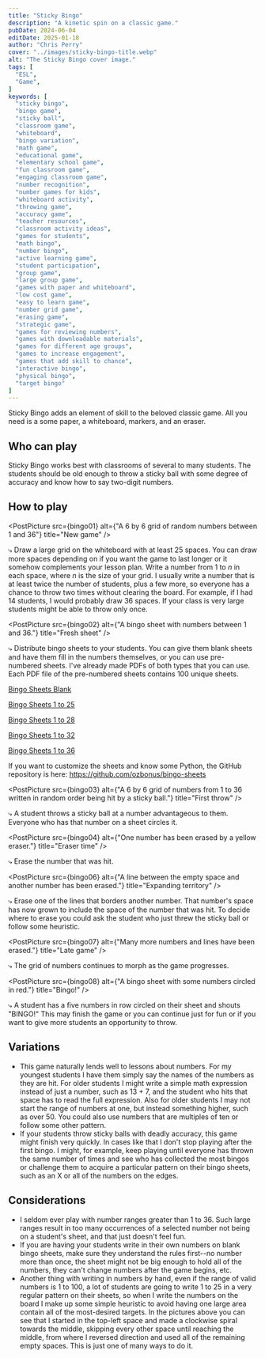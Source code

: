 ```yaml
---
title: "Sticky Bingo"
description: "A kinetic spin on a classic game."
pubDate: 2024-06-04
editDate: 2025-01-18
author: "Chris Perry"
cover: "../images/sticky-bingo-title.webp"
alt: "The Sticky Bingo cover image."
tags: [
  "ESL",
  "Game",
]
keywords: [
  "sticky bingo",
  "bingo game",
  "sticky ball",
  "classroom game",
  "whiteboard",
  "bingo variation",
  "math game",
  "educational game",
  "elementary school game",
  "fun classroom game",
  "engaging classroom game",
  "number recognition",
  "number games for kids",
  "whiteboard activity",
  "throwing game",
  "accuracy game",
  "teacher resources",
  "classroom activity ideas",
  "games for students",
  "math bingo",
  "number bingo",
  "active learning game",
  "student participation",
  "group game",
  "large group game",
  "games with paper and whiteboard",
  "low cost game",
  "easy to learn game",
  "number grid game",
  "erasing game",
  "strategic game",
  "games for reviewing numbers",
  "games with downloadable materials",
  "games for different age groups",
  "games to increase engagement",
  "games that add skill to chance",
  "interactive bingo",
  "physical bingo",
  "target bingo"
]
---
```



Sticky Bingo adds an element of skill to the beloved classic game. All you need is a some paper, a whiteboard, markers, and an eraser.

## Who can play

Sticky Bingo works best with classrooms of several to many students. The students should be old enough to throw a sticky ball with some degree of accuracy and know how to say two-digit numbers.

## How to play

<PostPicture src={bingo01} alt={"A 6 by 6 grid of random numbers between 1 and 36"} title="New game" />

⤷ Draw a large grid on the whiteboard with at least 25 spaces. You can draw more spaces depending on if you want the game to last longer or it somehow complements your lesson plan. Write a number from 1 to *n* in each space, where *n* is the size of your grid. I usually write a number that is at least twice the number of students, plus a few more, so everyone has a chance to throw two times without clearing the board. For example, if I had 14 students, I would probably draw 36 spaces. If your class is very large students might be able to throw only once.

<PostPicture src={bingo02} alt={"A bingo sheet with numbers between 1 and 36."} title="Fresh sheet" />

⤷ Distribute bingo sheets to your students. You can give them blank sheets and have them fill in the numbers themselves, or you can use pre-numbered sheets. I've already made PDFs of both types that you can use. Each PDF file of the pre-numbered sheets contains 100 unique sheets.

[Bingo Sheets Blank](https://github.com/ozbonus/bingo-sheets/blob/main/bingo_sheets_A4_blank.pdf?raw=true)

[Bingo Sheets 1 to 25](https://github.com/ozbonus/bingo-sheets/blob/main/bingo_sheets_A4_1_25.pdf?raw=true)

[Bingo Sheets 1 to 28](https://github.com/ozbonus/bingo-sheets/blob/main/bingo_sheets_A4_1_28.pdf?raw=true)

[Bingo Sheets 1 to 32](https://github.com/ozbonus/bingo-sheets/blob/main/bingo_sheets_A4_1_32.pdf?raw=true)

[Bingo Sheets 1 to 36](https://github.com/ozbonus/bingo-sheets/blob/main/bingo_sheets_A4_1_36.pdf?raw=true)

If you want to customize the sheets and know some Python, the GitHub repository is here: https://github.com/ozbonus/bingo-sheets

<PostPicture src={bingo03} alt={"A 6 by 6 grid of numbers from 1 to 36 written in random order being hit by a sticky ball."} title="First throw" />


⤷ A student throws a sticky ball at a number advantageous to them. Everyone who has that number on a sheet circles it.

<PostPicture src={bingo04} alt={"One number has been erased by a yellow eraser."} title="Eraser time" />

⤷ Erase the number that was hit.

<PostPicture src={bingo06} alt={"A line between the empty space and another number has been erased."} title="Expanding territory" />

⤷ Erase one of the lines that borders another number. That number's space has now grown to include the space of the number that was hit. To decide where to erase you could ask the student who just threw the sticky ball or follow some heuristic.

<PostPicture src={bingo07} alt={"Many more numbers and lines have been erased."} title="Late game" />

⤷ The grid of numbers continues to morph as the game progresses.

<PostPicture src={bingo08} alt={"A bingo sheet with some numbers circled in red."} title="Bingo!" />

⤷ A student has a five numbers in row circled on their sheet and shouts "BINGO!" This may finish the game or you can continue just for fun or if you want to give more students an opportunity to throw.

## Variations

- This game naturally lends well to lessons about numbers. For my youngest students I have them simply say the names of the numbers as they are hit. For older students I might write a simple math expression instead of just a number, such as 13 + 7, and the student who hits that space has to read the full expression. Also for older students I may not start the range of numbers at one, but instead something higher, such as over 50. You could also use numbers that are multiples of ten or follow some other pattern.
- If your students throw sticky balls with deadly accuracy, this game might finish very quickly. In cases like that I don't stop playing after the first bingo. I might, for example, keep playing until everyone has thrown the same number of times and see who has collected the most bingos or challenge them to acquire a particular pattern on their bingo sheets, such as an X or all of the numbers on the edges.

## Considerations

- I seldom ever play with number ranges greater than 1 to 36. Such large ranges result in too many occurrences of a selected number not being on a student's sheet, and that just doesn't feel fun. 
- If you are having your students write in their own numbers on blank bingo sheets, make sure they understand the rules first--no number more than once, the sheet might not be big enough to hold all of the numbers, they can't change numbers after the game begins, etc.
- Another thing with writing in numbers by hand, even if the range of valid numbers is 1 to 100, a lot of students are going to write 1 to 25 in a very regular pattern on their sheets, so when I write the numbers on the board I make up some simple heuristic to avoid having one large area contain all of the most-desired targets. In the pictures above you can see that I started in the top-left space and made a clockwise spiral towards the middle, skipping every other space until reaching the middle, from where I reversed direction and used all of the remaining empty spaces. This is just one of many ways to do it.
